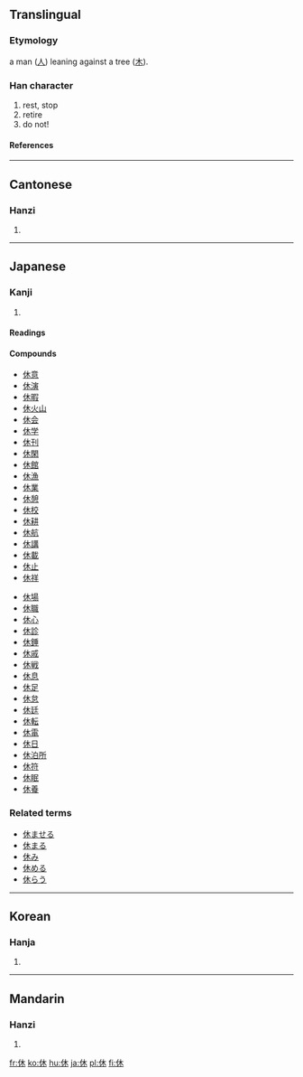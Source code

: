 ==Translingual==
{{Han stroke|[[Image:Stroke order of Japanese Kanji 休.png]] top-right to bottom-left curving out slightly top to bottom left to right top to bottom top-right to bottom-left curving out slightly top-left to bottom-right curving out slightly}}
===Etymology===
a man ([[人]]) leaning against a tree ([[木]]).
===Han character===
{{Han char|rad=人|as=04|sn=6|four=2429<sub>0</sub>|canj=人木 (OD)}}
# rest, stop
# retire
# do not!
====References====
{{Han ref|kx=0096.020|dkj=00440|dj=0203.020|hdz=10117.180|uh=4F11|ud=20241|bh=A5F0|bd=42480}}
----
==Cantonese==
===Hanzi===
{{yue-hanzi|jyut=|y=yau1}}
# {{defn|Cantonese}}
----
==Japanese==
===Kanji===
{{ja-kanji|grade=1|rs=人04}}
# {{defn|Japanese}}
====Readings====
{{ja-readings|on=[[きゅう]] ([[kyū]]), [[く]] ([[ku]])|kun=[[やすむ]] ([[休む]], [[yasumu]]), [[いこう]] ([[ikou]]), [[やめる]] ([[yameru]])}}
====Compounds====
{{top2}}
*[[休意]]
*[[休演]]
*[[休暇]]
*[[休火山]]
*[[休会]]
*[[休学]]
*[[休刊]]
*[[休閑]]
*[[休館]]
*[[休漁]]
*[[休業]]
*[[休憩]]
*[[休校]]
*[[休耕]]
*[[休航]]
*[[休講]]
*[[休載]]
*[[休止]]
*[[休祥]]
{{mid2}}
*[[休場]]
*[[休職]]
*[[休心]]
*[[休診]]
*[[休錘]]
*[[休戚]]
*[[休戦]]
*[[休息]]
*[[休足]]
*[[休怠]]
*[[休廷]]
*[[休転]]
*[[休電]]
*[[休日]]
*[[休泊所]]
*[[休符]]
*[[休眠]]
*[[休養]]
{{bottom}}

===Related terms===
*[[休ませる]]
*[[休まる]] 
*[[休み]]
*[[休める]]
*[[休らう]]

  
----
==Korean==
===Hanja===
{{ko-hanja|hangeul=휴|eumhun=쉴|rv=hyu|mr=hyu}}
# {{defn|Korean}}
----
==Mandarin==
===Hanzi===
{{cmn-hanzi|pin=[[xiū]] (xiu1)|wg=hsiu<sup>1</sup>}}
# {{defn|Mandarin}}

[[fr:休]]
[[ko:休]]
[[hu:休]]
[[ja:休]]
[[pl:休]]
[[fi:休]]